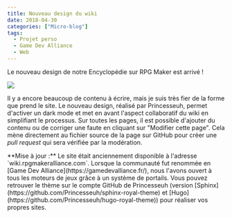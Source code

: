 ```yaml
---
title: Nouveau design du wiki
date: 2018-04-30
categories: ["Micro-blog"]
tags:
  - Projet perso
  - Game Dev Alliance
  - Web
---
```


Le nouveau design de notre Encyclopédie sur RPG Maker est arrivé !

![](1.png)

Il y a encore beaucoup de contenu à écrire, mais je suis très fier de la forme que prend le site. Le nouveau design, réalisé par Princesseuh, permet d'activer un dark mode et met en avant l'aspect collaboratif du wiki en simplifiant le processus. Sur toutes les pages, il est possible d'ajouter du contenu ou de corriger une faute en cliquant sur "Modifier cette page". Cela mène directement au fichier source de la page sur GitHub pour créer une _pull request_ qui sera vérifiée par la modération.

<Note>
	**Mise à jour :** Le site était anciennement disponible à l'adresse `wiki.rpgmakeralliance.com`.
	Lorsque la communauté fut renommée en [Game Dev Alliance](https://gamedevalliance.fr/), nous
	l'avons ouvert à tous les moteurs de jeux grâce à un système de portails. Vous pouvez retrouver le
	thème sur le compte GitHub de Princesseuh (version
	[Sphinx](https://github.com/Princesseuh/sphinx-royal-theme) et
	[Hugo](https://github.com/Princesseuh/hugo-royal-theme)) pour réaliser vos propres sites.
</Note>
